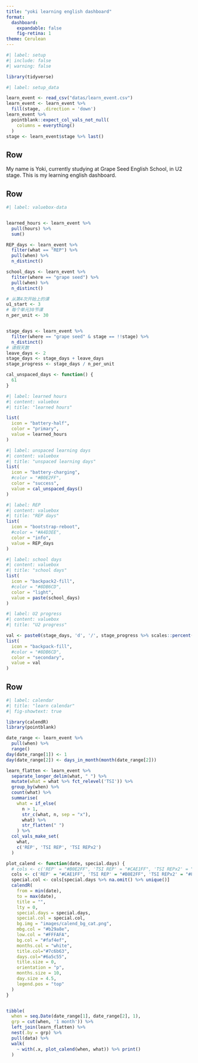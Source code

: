 ```yaml
---
title: "yoki learning english dashboard"
format:
  dashboard:
    expandable: false
    fig-retina: 1
theme: Cerulean
---
```


```r
#| label: setup
#| include: false
#| warning: false

library(tidyverse)
```

```r
#| label: setup_data

learn_event <- read_csv("datas/learn_event.csv") 
learn_event <- learn_event %>%
  fill(stage, .direction = 'down')
learn_event %>% 
  pointblank::expect_col_vals_not_null(
    columns = everything()
  )
stage <- learn_event$stage %>% last()

```

## Row {scrolling="false"}

My name is Yoki, currently studying at Grape Seed English School, in U2 stage. This is my learning english dashboard.

## Row

```r
#| label: valuebox-data


learned_hours <- learn_event %>% 
  pull(hours) %>% 
  sum()

REP_days <- learn_event %>% 
  filter(what == "REP") %>% 
  pull(when) %>% 
  n_distinct()

school_days <- learn_event %>% 
  filter(where == "grape seed") %>% 
  pull(when) %>% 
  n_distinct()

# 从第4次开始上的课
u1_start <- 3
# 每个单元30节课
n_per_unit <- 30


stage_days <- learn_event %>% 
  filter(where == "grape seed" & stage == !!stage) %>% 
  n_distinct()
# 请假天数
leave_days <- 2
stage_days <- stage_days + leave_days
stage_progress <- stage_days / n_per_unit

cal_unspaced_days <- function() {
  61
}

```

```r
#| label: learned hours
#| content: valuebox
#| title: "learned hours"

list(
  icon = "battery-half",
  color = "primary",
  value = learned_hours
)
```

```r
#| label: unspaced learning days
#| content: valuebox
#| title: "unspaced learning days"
list(
  icon = "battery-charging",
  #color = "#B0E2FF",
  color = "success",
  value = cal_unspaced_days()
)
```

```r
#| label: REP
#| content: valuebox
#| title: "REP days"
list(
  icon = "bootstrap-reboot",
  #color = "#A4D3EE",
  color = "info",
  value = REP_days
)
```

```r
#| label: school days
#| content: valuebox
#| title: "school days"
list(
  icon = "backpack2-fill",
  #color = "#8DB6CD",
  color = "light",
  value = paste(school_days)
)
```

```r
#| label: U2 progress
#| content: valuebox
#| title: "U2 progress"

val <- paste0(stage_days, 'd', '/', stage_progress %>% scales::percent())
list(
  icon = "backpack-fill",
  #color = "#8DB6CD",
  color = "secondary",
  value = val
)
```

## Row

```r
#| label: calendar
#| title: "learn calendar"
#| fig-showtext: true

library(calendR)
library(pointblank)

date_range <- learn_event %>% 
  pull(when) %>% 
  range()
day(date_range[1]) <- 1
day(date_range[2]) <- days_in_month(month(date_range[2]))

learn_flatten <- learn_event %>% 
  separate_longer_delim(what, " ") %>% 
  mutate(what = what %>% fct_relevel('TSI')) %>% 
  group_by(when) %>% 
  count(what) %>% 
  summarise(
    what = if_else(
      n > 1,
      str_c(what, n, sep = "x"),
      what) %>% 
      str_flatten(" ")
    ) %>% 
  col_vals_make_set(
    what,
    c('REP', 'TSI REP', 'TSI REPx2')
  )

plot_calend <- function(date, special.days) {
  # cols <- c('REP' = "#B0E2FF", 'TSI REP' = "#CAE1FF", 'TSI REPx2' = "#87CEFA")
  cols <- c('REP' = "#CAE1FF", 'TSI REP' = "#B0E2FF", 'TSI REPx2' = "#87CEFA")
  special.col <- cols[special.days %>% na.omit() %>% unique()]
  calendR(
    from = min(date),
    to = max(date),
    title = "",
    lty = 0,
    special.days = special.days,
    special.col = special.col,
    bg.img = "images/calend_bg_cat.png",
    mbg.col = "#b29a8e",
    low.col = "#FFFAFA",
    bg.col = "#faf4ef",
    months.col = "white",
    title.col="#7c6b63",
    days.col="#6a5c55",
    title.size = 0,    
  	orientation = "p",
    months.size = 10,
    day.size = 4.5,
    legend.pos = "top"
  )
}


tibble(
  when = seq.Date(date_range[1], date_range[2], 1),
  grp = cut(when, '1 month')) %>% 
  left_join(learn_flatten) %>% 
  nest(.by = grp) %>% 
  pull(data) %>% 
  walk(
    ~ with(.x, plot_calend(when, what)) %>% print()
  )



```
